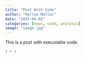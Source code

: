 ```yaml
---
title: "Post With Code"
author: "Harlow Malloc"
date: "2025-04-02"
categories: [news, code, analysis]
image: "image.jpg"
---
```


This is a post with executable code.

```r
1 + 1
```
